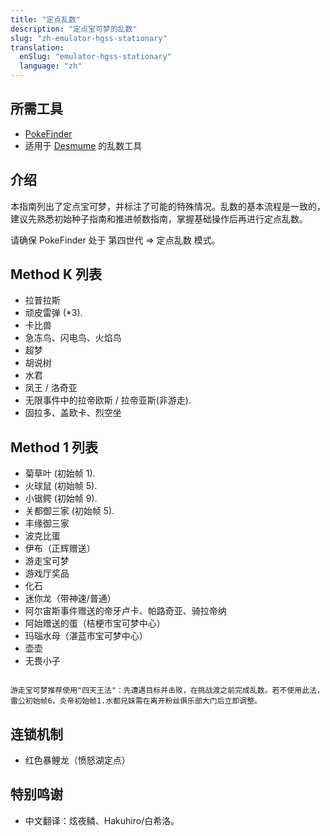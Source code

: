 ```yaml
---
title: "定点乱数"
description: "定点宝可梦的乱数"
slug: "zh-emulator-hgss-stationary"
translation:
  enSlug: "emulator-hgss-stationary"
  language: "zh"
---
```


## 所需工具

- [PokeFinder](/pokefinder)
- 适用于 [Desmume](/desmume-setup) 的乱数工具

## 介绍

本指南列出了定点宝可梦，并标注了可能的特殊情况。乱数的基本流程是一致的，建议先熟悉初始种子指南和推进帧数指南，掌握基础操作后再进行定点乱数。

请确保 PokeFinder 处于 第四世代 => 定点乱数 模式。

## Method K 列表

- 拉普拉斯
- 顽皮雷弹 (\*3).
- 卡比兽
- 急冻鸟、闪电鸟、火焰鸟
- 超梦
- 胡说树
- 水君
- 凤王 / 洛奇亚
- 无限事件中的拉帝欧斯 / 拉帝亚斯(非游走).
- 固拉多、盖欧卡、烈空坐

## Method 1 列表

- 菊草叶 (初始帧 1).
- 火球鼠 (初始帧 5).
- 小锯鳄 (初始帧 9).
- 关都御三家 (初始帧 5).
- 丰缘御三家
- 波克比蛋
- 伊布（正辉赠送）
- 游走宝可梦
- 游戏厅奖品
- 化石
- 迷你龙（带神速/普通）
- 阿尔宙斯事件赠送的帝牙卢卡、帕路奇亚、骑拉帝纳
- 阿始赠送的蛋（桔梗市宝可梦中心）
- 玛瑙水母（湛蓝市宝可梦中心）
- 壶壶
- 无畏小子

```

游走宝可梦推荐使用"四天王法"：先遭遇目标并击败，在挑战渡之前完成乱数。若不使用此法，雷公初始帧6，炎帝初始帧1.水都兄妹需在离开粉丝俱乐部大门后立即调整。

```

## 连锁机制

- 红色暴鲤龙（愤怒湖定点）

## 特别鸣谢

- 中文翻译：炫夜鳞、Hakuhiro/白希洛。
